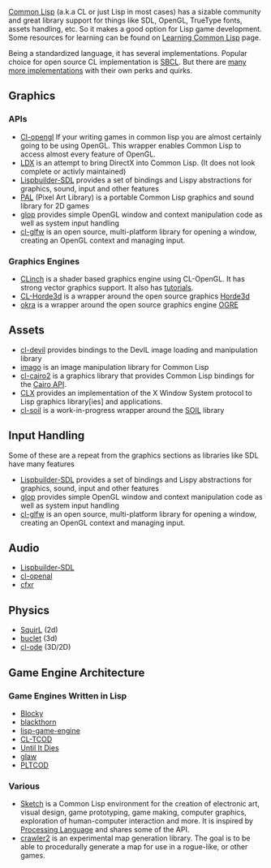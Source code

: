 [http://en.wikipedia.org/wiki/Common_Lisp Common Lisp] (a.k.a CL or just Lisp in most cases) has a sizable community and great library support for things like SDL, OpenGL, TrueType fonts, assets handling, etc. So it makes a good option for Lisp game development. Some resources for learning can be found on [[Learning Common Lisp]] page.

Being a standardized language, it has several implementations. Popular choice for open source CL implementation is [http://sbcl.org/ SBCL]. But there are [https://en.wikipedia.org/wiki/Category:Common_Lisp_implementations many more implementations] with their own perks and quirks.

== Graphics ==

=== APIs ===
* [[Cl-opengl]] If your writing games in common lisp you are almost certainly going to be using OpenGL. This wrapper enables Common Lisp to access almost every feature of OpenGL.
* [https://github.com/Lovesan/LDX LDX] is an attempt to bring DirectX into Common Lisp. (It does not look complete or activly maintained)
* [[Lispbuilder-SDL]] provides a set of bindings and Lispy abstractions for graphics, sound, input and other features
* [[PAL]] (Pixel Art Library) is a portable Common Lisp graphics and sound library for 2D games
* [[glop]] provides simple OpenGL window and context manipulation code as well as system input handling
* [[cl-glfw]] is an open source, multi-platform library for opening a window, creating an OpenGL context and managing input.

=== Graphics Engines ===
* [https://github.com/BradWBeer/CLinch CLinch] is a shader based graphics engine using CL-OpenGL. It has strong vector graphics support. It also has [https://github.com/BradWBeer/CLinch/wiki/CLinch-Tutorials tutorials].
* [http://github.com/anwyn/cl-horde3d CL-Horde3d] is a wrapper around the open source graphics [http://horde3d.org/home.html Horde3d]
* [[okra]] is a wrapper around the open source graphics engine [http://ogre3d.org OGRE]

== Assets ==
* [[cl-devil]] provides bindings to the DevIL image loading and manipulation library
* [[imago]] is an image manipulation library for Common Lisp
* [http://cliki.net/cl-cairo2 cl-cairo2] is a graphics library that provides Common Lisp bindings for the [http://cairographics.org/ Cairo API].
* [http://www.cliki.net/CLX CLX] provides an implementation of the X Window System protocol to Lisp graphics library[ies] and applications.
* [http://github.com/cbaggers/cl-soil cl-soil] is a work-in-progress wrapper around the [http://www.lonesock.net/soil.html SOIL] library

== Input Handling ==
Some of these are a repeat from the graphics sections as libraries like SDL have many features
* [[Lispbuilder-SDL]] provides a set of bindings and Lispy abstractions for graphics, sound, input and other features
* [[glop]] provides simple OpenGL window and context manipulation code as well as system input handling
* [[cl-glfw]] is an open source, multi-platform library for opening a window, creating an OpenGL context and managing input.

== Audio == 
* [[Lispbuilder-SDL]]
* [[cl-openal]]
* [http://thirdcog.eu/apps/cfxr cfxr]

== Physics == 
* [[SquirL]] (2d)
* [https://github.com/aerique/buclet buclet] (3d)
* [[cl-ode]] (3D/2D)

== Game Engine Architecture == 

=== Game Engines Written in Lisp ===
* [[Blocky]]
* [http://code.google.com/p/blackthorn-engine/ blackthorn]
* [http://code.google.com/p/lisp-game-engine/ lisp-game-engine]
* [http://bitbucket.org/eeeickythump/cl-tcod/ CL-TCOD]
* [[Until It Dies]]
* [[glaw]]
* [http://github.com/shr/pltcod PLTCOD]


=== Various ===
* [https://github.com/vydd/sketch Sketch] is a Common Lisp environment for the creation of electronic art, visual design, game prototyping, game making, computer graphics, exploration of human-computer interaction and more. It is inspired by [https://processing.org/ Processing Language] and shares some of the API.
* [https://git.axity.net/axion/crawler2 crawler2] is an experimental map generation library. The goal is to be able to procedurally generate a map for use in a rogue-like, or other games.